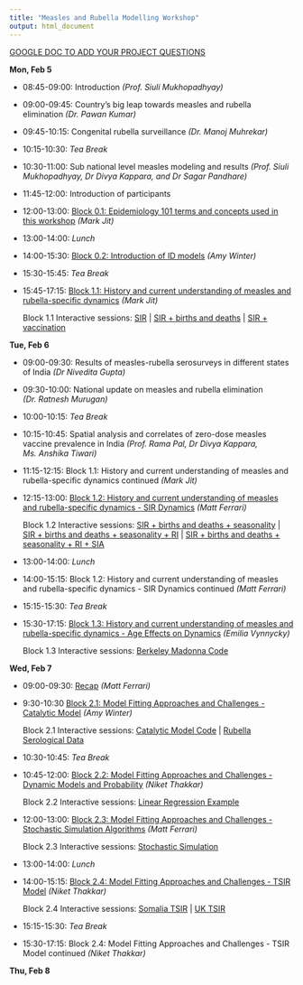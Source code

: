 ```yaml
---
title: "Measles and Rubella Modelling Workshop"
output: html_document
---
```


[GOOGLE DOC TO ADD YOUR PROJECT QUESTIONS](https://docs.google.com/document/d/1ByohgaUithjij1el4xC91xxnM9s8zN0P0aJ-uwwumwE/edit)


**Mon, Feb 5**

* 08:45-09:00: Introduction _(Prof. Siuli Mukhopadhyay)_
* 09:00-09:45: Country's big leap towards measles and rubella elimination _(Dr. Pawan Kumar)_
* 09:45-10:15: Congenital rubella surveillance _(Dr. Manoj Muhrekar)_
* 10:15-10:30: *Tea Break*
* 10:30-11:00: Sub national level measles modeling and results _(Prof. Siuli Mukhopadhyay, Dr Divya Kappara, and Dr Sagar Pandhare)_
* 11:45-12:00: Introduction of participants
* 12:00-13:00: [Block 0.1: Epidemiology 101 terms and concepts used in this workshop](workshop_materials/block0.1_epi101.pdf) _(Mark Jit)_
* 13:00-14:00: *Lunch*
* 14:00-15:30: [Block 0.2: Introduction of ID models](workshop_materials/block0.2_introID.pdf) _(Amy Winter)_
* 15:30-15:45: *Tea Break*
* 15:45-17:15: [Block 1.1: History and current understanding of measles and rubella-specific dynamics](workshop_materials/block1.1_mark.pdf) _(Mark Jit)_

    Block 1.1 Interactive sessions:
    [SIR](workshop_materials/SIRModel 1base.r) | [SIR + births and deaths](workshop_materials/SIRModel 2birthsdeaths.r) | [SIR + vaccination](workshop_materials/SIRModel 3birthsdeaths vaccine.r)



**Tue, Feb 6**

* 09:00-09:30: Results of measles-rubella serosurveys in different states of India _(Dr Nivedita Gupta)_
* 09:30-10:00: National update on measles and rubella elimination _(Dr. Ratnesh Murugan)_
* 10:00-10:15: *Tea Break*
* 10:15-10:45: Spatial analysis and correlates of zero-dose measles vaccine prevalence in India _(Prof. Rama Pal, Dr Divya Kappara, Ms. Anshika Tiwari)_
* 11:15-12:15: Block 1.1: History and current understanding of measles and rubella-specific dynamics continued _(Mark Jit)_
* 12:15-13:00: [Block 1.2: History and current understanding of measles and rubella-specific dynamics - SIR Dynamics](workshop_materials/block1.2_matt.pdf) _(Matt Ferrari)_

    Block 1.2 Interactive sessions:
    [SIR + births and deaths + seasonality](workshop_materials/SIRModel 2birthsdeaths_seasonality.r) | [SIR + births and deaths + seasonality + RI](workshop_materials/SIRModel 2birthsdeaths_seasonality_vaccination.r) | [SIR + births and deaths + seasonality + RI + SIA](workshop_materials/SIRModel 2birthsdeaths_seasonality_vaccination_SIA.r)
* 13:00-14:00: *Lunch*
* 14:00-15:15: Block 1.2: History and current understanding of measles and rubella-specific dynamics - SIR Dynamics continued _(Matt Ferrari)_
* 15:15-15:30: *Tea Break*
* 15:30-17:15: [Block 1.3: History and current understanding of measles and rubella-specific dynamics - Age Effects on Dynamics](workshop_materials/block1.3_emilia.pdf) _(Emilia Vynnycky)_

    Block 1.3 Interactive sessions:
    [Berkeley Madonna Code](workshop_materials/block1.3_code.zip)



**Wed, Feb 7**

* 09:00-09:30: [Recap](workshop_materials/midworkshop_recap.pdf) _(Matt Ferrari)_
* 9:30-10:30  [Block 2.1: Model Fitting Approaches and Challenges - Catalytic Model](workshop_materials/block2.1_catalytic.pdf) _(Amy Winter)_

    Block 2.1 Interactive sessions:
    [Catalytic Model Code](workshop_materials/block2.1_catalytic_OLS.R) | [Rubella Serological Data](workshop_materials/rubella.sero.csv)

* 10:30-10:45: *Tea Break*
* 10:45-12:00: [Block 2.2: Model Fitting Approaches and Challenges - Dynamic Models and Probability](workshop_materials/block2.2_niket.pdf) _(Niket Thakkar)_

    Block 2.2 Interactive sessions:
    [Linear Regression Example](workshop_materials/block2.2_LinearRegressionExample.py) 
    
* 12:00-13:00: [Block 2.3: Model Fitting Approaches and Challenges - Stochastic Simulation Algorithms](workshop_materials/block2.3_stochastic.pdf) _(Matt Ferrari)_

    Block 2.3 Interactive sessions:
    [Stochastic Simulation](workshop_materials/block2.3_stochastic.R) 
    
* 13:00-14:00: *Lunch*
* 14:00-15:15: [Block 2.4: Model Fitting Approaches and Challenges - TSIR Model](workshop_materials/block2.4_tsir.pdf) _(Niket Thakkar)_

    Block 2.4 Interactive sessions:
    [Somalia TSIR](workshop_materials/SomaliaTSIR_example.zip) | [UK TSIR](workshop_materials/UKtsir_example.zip)
    
* 15:15-15:30: *Tea Break*
* 15:30-17:15: Block 2.4: Model Fitting Approaches and Challenges - TSIR Model continued _(Niket Thakkar)_


**Thu, Feb 8**

